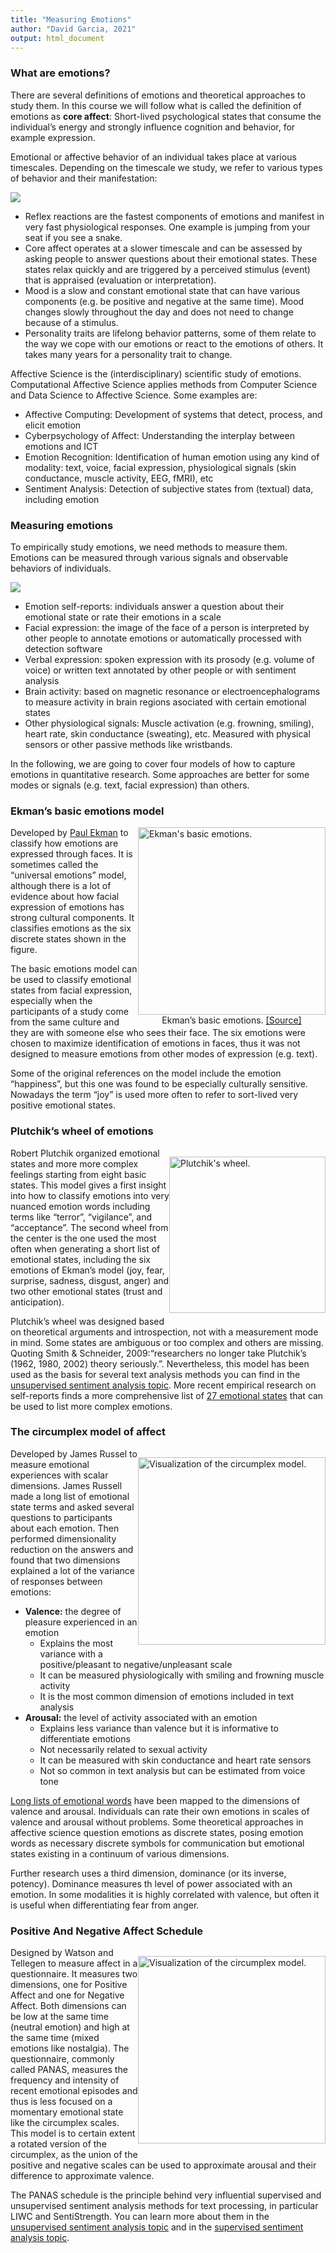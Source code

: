 ```yaml
---
title: "Measuring Emotions"
author: "David Garcia, 2021"
output: html_document
---
```


### What are emotions?

There are several definitions of emotions and theoretical approaches to study them. In this course we will follow what is called the definition of emotions as **core affect**: Short-lived psychological states that consume the individual's energy and strongly influence cognition and behavior, for example expression.

Emotional or affective behavior of an individual takes place at various timescales. Depending on the timescale we study, we refer to various types of behavior and their manifestation:

![](emotionscale.png)

- Reflex reactions are the fastest components of emotions and manifest in very fast physiological responses. One example is jumping from your seat if you see a snake.  
- Core affect operates at a slower timescale and can be assessed by asking people to answer questions about their emotional states. These states relax quickly and are triggered by a perceived stimulus (event) that is appraised (evaluation or interpretation).  
- Mood is a slow and constant emotional state that can have various components (e.g. be positive and negative at the same time). Mood changes slowly throughout the day and does not need to change because of a stimulus.  
- Personality traits are lifelong behavior patterns, some of them relate to the way we cope with our emotions or react to the emotions of others. It takes many years for a personality trait to change.

Affective Science is the (interdisciplinary) scientific study of emotions. Computational Affective Science applies methods from Computer Science and Data Science to Affective Science. Some examples are:

- Affective Computing: Development of systems that detect, process, and elicit emotion  
- Cyberpsychology of Affect: Understanding the interplay between emotions and ICT  
- Emotion Recognition: Identification of human emotion using any kind of modality: text, voice, facial expression, physiological signals (skin conductance, muscle activity, EEG, fMRI), etc  
- Sentiment Analysis: Detection of subjective states from (textual) data, including emotion

### Measuring emotions

To empirically study emotions, we need methods to measure them. Emotions can be measured through various signals and observable behaviors of individuals.

![](measurement.png)

- Emotion self-reports: individuals answer a question about their emotional state or rate their emotions in a scale  
- Facial expression: the image of the face of a person is interpreted by other people to annotate emotions or automatically processed with detection software  
- Verbal expression: spoken expression with its prosody (e.g. volume of voice) or written text annotated by other people or with sentiment analysis  
- Brain activity: based on magnetic resonance or electroencephalograms to measure activity in brain regions asociated with certain emotional states  
- Other physiological signals: Muscle activation (e.g. frowning, smiling), heart rate, skin conductance (sweating), etc. Measured with physical sensors or other passive methods like wristbands.

In the following, we are going to cover four models of how to capture emotions in quantitative research. Some approaches are better for some modes or signals (e.g. text, facial expression) than others.

### Ekman's basic emotions model
<div style="float:right">
<img src="ekman.png" alt="Ekman's basic emotions." width="300px"/>  
<center>
Ekman's basic emotions. [[Source]](https://cdn.psychologytoday.com/sites/default/files/blogs/65698/2012/05/94863-91386.jpg)
</center>
</div>
Developed by [Paul Ekman](https://psycnet.apa.org/record/1988-04343-001) to classify how emotions are expressed through faces. It is sometimes called the "universal emotions" model, although there is a lot of evidence about how facial expression of emotions has strong cultural components. It classifies emotions as the six discrete states shown in the figure.

The basic emotions model can be used to classify emotional states from facial expression, especially when the participants of a study come from the same culture and they are with someone else who sees their face. The six emotions were chosen to maximize identification of emotions in faces, thus it was not designed to measure emotions from other modes of expression (e.g. text).

Some of the original references on the model include the emotion "happiness", but this one was found to be especially culturally sensitive. Nowadays the term "joy" is used more often to refer to sort-lived very positive emotional states.

### Plutchik's wheel of emotions
<div style="float:right">
<img src="Wheel.png" alt="Plutchik's wheel." width="250px"/>  
</div>
Robert Plutchik organized emotional states and more more complex feelings starting from eight basic states. This model gives a first insight into how to classify emotions into very nuanced emotion words including terms like "terror", "vigilance", and "acceptance". The second wheel from the center is the one used the most often when generating a short list of emotional states, including the six emotions of Ekman's model (joy, fear, surprise, sadness, disgust, anger) and two other emotional states (trust and anticipation).

Plutchik's wheel was designed based on theoretical arguments and introspection, not with a measurement mode in mind. Some states are ambiguous or too complex and others are missing. 
Quoting Smith & Schneider, 2009:"researchers no longer take Plutchik's (1962, 1980, 2002) theory seriously.". Nevertheless, this model has been used as the basis for several text analysis methods you can find in the [unsupervised sentiment analysis topic](). More recent empirical research on self-reports finds a more comprehensive list of [27 emotional states](https://www.pnas.org/content/early/2017/08/30/1702247114) that can be used to list more complex emotions.

### The circumplex model of affect
<div style="float:right">
<img src="circumplex.png" alt="Visualization of the circumplex model." width="300px"/>  
</div>
Developed by James Russel to measure emotional experiences with scalar dimensions. James Russell made a long list of emotional state terms and asked several questions to participants about each emotion. Then performed dimensionality reduction on the answers and found that two dimensions explained a lot of the variance of responses between emotions:

- **Valence:** the degree of pleasure experienced in an emotion  
  - Explains the most variance with a positive/pleasant to negative/unpleasant scale  
  - It can be measured physiologically with smiling and frowning muscle activity  
  - It is the most common dimension of emotions included in text analysis  

- **Arousal:** the level of activity associated with an emotion  
  - Explains less variance than valence but it is informative to differentiate emotions  
  - Not necessarily related to sexual activity
  - It can be measured with skin conductance and heart rate sensors  
  - Not so common in text analysis but can be estimated from voice tone  
  
[Long lists of emotional words](https://link.springer.com/article/10.3758/s13428-012-0314-x) have been mapped to the dimensions of valence and arousal. Individuals can rate their own emotions in scales of valence and arousal without problems. Some theoretical approaches in affective science question emotions as discrete states, posing emotion words as necessary discrete symbols for communication but emotional states existing in a continuum of various dimensions.

Further research uses a third dimension, dominance (or its inverse, potency). Dominance measures th level of power associated with an emotion. In some modalities it is highly correlated with valence, but often it is useful when differentiating fear from anger.
  
### Positive And Negative Affect Schedule
<div style="float:right">
<img src="PANAS2.jpg" alt="Visualization of the circumplex model." width="300px"/>  
</div>
Designed by Watson and Tellegen to measure affect in a questionnaire. It measures two dimensions, one for Positive Affect and one for Negative Affect. Both dimensions can be low at the same time (neutral emotion) and high at the same time (mixed emotions like nostalgia). The questionnaire, commonly called PANAS, measures the frequency and intensity of recent emotional episodes and thus is less focused on a momentary emotional state like the circumplex scales. This model is to certain extent a rotated version of the circumplex, as the union of the positive and negative scales can be used to approximate arousal and their difference to approximate valence.

The PANAS schedule is the principle behind very influential supervised and unsupervised sentiment analysis methods for text processing, in particular LIWC and SentiStrength. You can learn more about them in the [unsupervised sentiment analysis topic]() and in the [supervised sentiment analysis topic]().